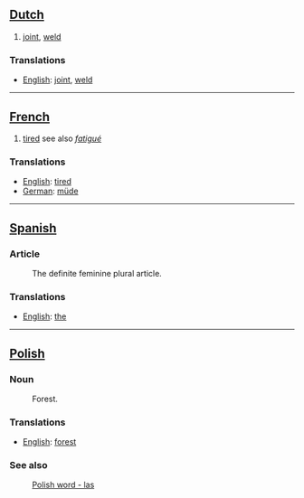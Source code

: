 == [[Dutch]] ==

#[[joint]], [[weld]]

=== Translations ===
*[[English]]: [[joint]], [[weld]]

-----
== [[French]] ==

#[[tired]] see also ''[[fatigué]]''

=== Translations ===
*[[English]]: [[tired]]
*[[German]]: [[müde]]

-----

== [[Spanish]] ==

=== Article ===
:The definite feminine plural article.

=== Translations ===
*[[English]]: [[the]]

-----

== [[Polish]] ==

=== Noun ===
:Forest.

=== Translations ===
*[[English]]: [[forest]]

=== See also ===
:[[Polish word - las]]